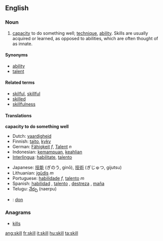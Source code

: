 ==English==

===Noun===
{{en-noun-reg}}

#[[capacity]] to do something well; [[technique]], [[ability]]. Skills are usually acquired or learned, as opposed to abilities, which are often thought of as innate.

====Synonyms====
*[[ability]]
*[[talent]]

====Related terms====
*[[skilful]], [[skillful]]
*[[skilled]]
*[[skillfulness]]

====Translations====

'''capacity to do something well'''
{{top}}
*Dutch: [[vaardigheid]] {{f}}
*Finnish: [[taito]], [[kyky]]
*German: [[Fähigkeit]] ''f'', [[Talent]] ''n''
*Indonesian: [[mampu|kemampuan]], [[ahli|keahlian]]
*[[Interlingua]]: [[habilitate]], [[talento]]
{{mid}}
*Japanese: [[技能]] (ぎのう, ginō), [[技術]] (ぎじゅつ, gijutsu)
*Lithuanian: [[įgūdis]] ''m''
*Portuguese: [[habilidade]] ''f'', [[talento]] ''m''
*Spanish: [[habilidad]] {{f}}, [[talento]] {{m}}, [[destreza]] {{f}}, [[maña]] {{f}}
*Telugu: [[నేర్పు]] (naerpu)
{{bottom}}

{{checktrans}}
*{{ttbc|French}}: [[don]] {{m}}

===Anagrams===
*[[kills]]

[[ang:skill]]
[[fr:skill]]
[[it:skill]]
[[hu:skill]]
[[ta:skill]]